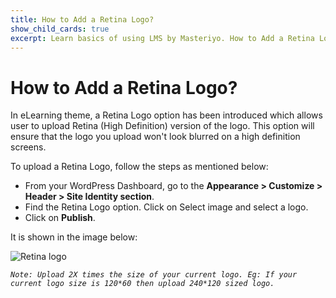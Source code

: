 ---
title: How to Add a Retina Logo?
show_child_cards: true
excerpt: Learn basics of using LMS by Masteriyo. How to Add a Retina Logo.
---

# How to Add a Retina Logo?

In eLearning theme, a Retina Logo option has been introduced which allows user to upload Retina (High Definition) version of the logo. This option will ensure that the logo you upload won't look blurred on a high definition screens.

To upload a Retina Logo, follow the steps as mentioned below:

- From your WordPress Dashboard, go to the **Appearance > Customize > Header > Site Identity section**.
- Find the Retina Logo option. Click on Select image and select a logo.
- Click on **Publish**.

It is shown in the image below:

![Retina logo](https://user-images.githubusercontent.com/109593521/183403624-06637ee1-aad1-47c9-9e2b-38879075352d.png)

*```Note: Upload 2X times the size of your current logo. Eg: If your current logo size is 120*60 then upload 240*120 sized logo.```*

